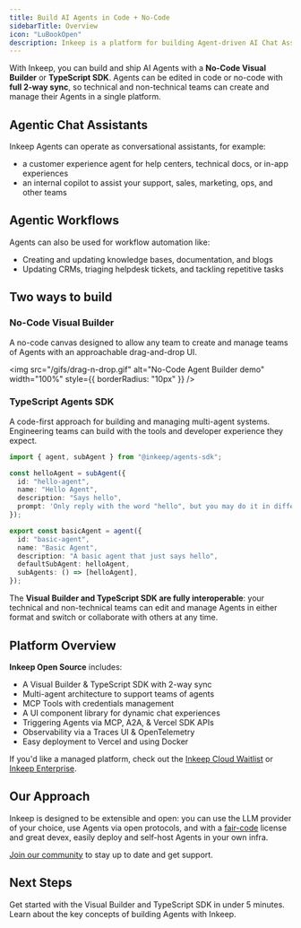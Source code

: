```yaml
---
title: Build AI Agents in Code + No-Code
sidebarTitle: Overview
icon: "LuBookOpen"
description: Inkeep is a platform for building Agent-driven AI Chat Assistants and AI Workflows.
---
```


With Inkeep, you can build and ship AI Agents with a **No-Code Visual Builder** or **TypeScript SDK**. Agents can be edited in code or no-code with **full 2-way sync**, so technical and non-technical teams can create and manage their Agents in a single platform.

## Agentic Chat Assistants
Inkeep Agents can operate as conversational assistants, for example:
- a customer experience agent for help centers, technical docs, or in-app experiences
- an internal copilot to assist your support, sales, marketing, ops, and other teams

## Agentic Workflows
Agents can also be used for workflow automation like:
- Creating and updating knowledge bases, documentation, and blogs
- Updating CRMs, triaging helpdesk tickets, and tackling repetitive tasks

## Two ways to build

### No-Code Visual Builder

A no-code canvas designed to allow any team to create and manage teams of Agents with an approachable drag-and-drop UI.

<img
  src="/gifs/drag-n-drop.gif"
  alt="No-Code Agent Builder demo"
  width="100%"
  style={{ borderRadius: "10px" }}
/>

### TypeScript Agents SDK

A code-first approach for building and managing multi-agent systems. Engineering teams can build with the tools and developer experience they expect.

   ```typescript
   import { agent, subAgent } from "@inkeep/agents-sdk";

   const helloAgent = subAgent({
     id: "hello-agent",
     name: "Hello Agent",
     description: "Says hello",
     prompt: 'Only reply with the word "hello", but you may do it in different variations like h3110, h3110w0rld, h3110w0rld! etc...',
   });

   export const basicAgent = agent({
     id: "basic-agent",
     name: "Basic Agent",
     description: "A basic agent that just says hello",
     defaultSubAgent: helloAgent,
     subAgents: () => [helloAgent],
   });
   ```

The **Visual Builder and TypeScript SDK are fully interoperable**: your technical and non-technical teams can edit and manage Agents in either format and switch or collaborate with others at any time.

## Platform Overview

**Inkeep Open Source** includes:
- A Visual Builder & TypeScript SDK with 2-way sync
- Multi-agent architecture to support teams of agents
- MCP Tools with credentials management
- A UI component library for dynamic chat experiences
- Triggering Agents via MCP, A2A, & Vercel SDK APIs
- Observability via a Traces UI & OpenTelemetry
- Easy deployment to Vercel and using Docker

If you'd like a managed platform, check out the [Inkeep Cloud Waitlist](https://inkeep.com/cloud-waitlist) or [Inkeep Enterprise](https://inkeep.com/enterprise).

## Our Approach

Inkeep is designed to be extensible and open: you can use the LLM provider of your choice, use Agents via open protocols, and with a [fair-code](/community/license) license and great devex, easily deploy and self-host Agents in your own infra.

[Join our community](/community/inkeep-community) to stay up to date and get support.

## Next Steps

<Cards>
  <Card title="Follow the Quick Start" icon="LuZap" href="/quick-start">
    Get started with the Visual Builder and TypeScript SDK in under 5 minutes.
  </Card>
  <Card title="Conceptual Overview" icon="LuLightbulb" href="/concepts">
    Learn about the key concepts of building Agents with Inkeep.
  </Card>
</Cards>
